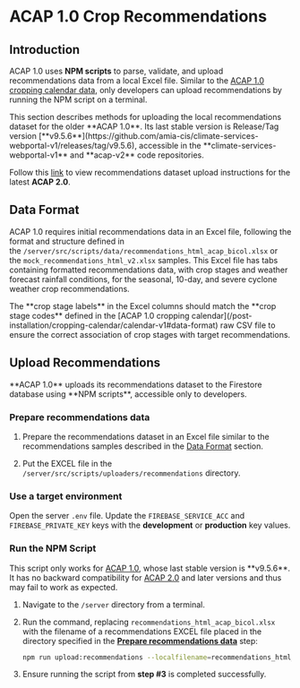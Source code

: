 
# ACAP 1.0 Crop Recommendations

## Introduction

ACAP 1.0 uses **NPM scripts** to parse, validate, and upload recommendations data from a local Excel file. Similar to the [ACAP 1.0 cropping calendar data](/post-installation/cropping-calendar/calendar-v1), only developers can upload recommendations by running the NPM script on a terminal.

<Callout type="warning">
This section describes methods for uploading the local recommendations dataset for the older **ACAP 1.0**. Its last stable version is Release/Tag version [**v9.5.6**](https://github.com/amia-cis/climate-services-webportal-v1/releases/tag/v9.5.6), accessible in the **climate-services-webportal-v1** and **acap-v2** code repositories.

Follow this [link](/post-installation/recommendations/recommendations-v2) to view recommendations dataset upload instructions for the latest **ACAP 2.0**.
</Callout>

## Data Format

ACAP 1.0 requires initial recommendations data in an Excel file, following the format and structure defined in the `/server/src/scripts/data/recommendations_html_acap_bicol.xlsx` or the `mock_recommendations_html_v2.xlsx` samples. This Excel file has tabs containing formatted recommendations data, with crop stages and weather forecast rainfall conditions, for the seasonal, 10-day, and severe cyclone weather crop recommendations.

<FileTree>
  <FileTree.Folder name="server" defaultOpen>
    <FileTree.Folder name="src" defaultOpen>
      <FileTree.Folder name="scripts" defaultOpen>
        <FileTree.Folder name="data" defaultOpen>
          <FileTree.File name="recommendations_html_acap_bicol.xlsx" />
          <FileTree.File name="mock_recommendations_html_v2.xlsx" />
        </FileTree.Folder>
      </FileTree.Folder>
    </FileTree.Folder>
  </FileTree.Folder>
</FileTree>

<Callout type="warning">
The **crop stage labels** in the Excel columns should match the **crop stage codes** defined in the [ACAP 1.0 cropping calendar](/post-installation/cropping-calendar/calendar-v1#data-format) raw CSV file to ensure the correct association of crop stages with target recommendations.
</Callout>

## Upload Recommendations

<Callout type="info" emoji="ℹ️">
**ACAP 1.0** uploads its recommendations dataset to the Firestore database using **NPM scripts**, accessible only to developers.
</Callout>

<Steps>

### Prepare recommendations data

1. Prepare the recommendations dataset in an Excel file similar to the recommendations samples described in the [Data Format](#data-format) section.

2. Put the EXCEL file in the `/server/src/scripts/uploaders/recommendations` directory.

<FileTree>
  <FileTree.Folder name="server" defaultOpen>
    <FileTree.Folder name="src" defaultOpen>
      <FileTree.Folder name="scripts" defaultOpen>
        <FileTree.Folder name="uploaders" defaultOpen>
          <FileTree.Folder name="recommendations" defaultOpen>
            <FileTree.File name="recommendations_html_acap_bicol.xlsx" />
          </FileTree.Folder>
        </FileTree.Folder>
      </FileTree.Folder>
    </FileTree.Folder>
  </FileTree.Folder>
</FileTree>

### Use a target environment

Open the server `.env` file. Update the `FIREBASE_SERVICE_ACC` and `FIREBASE_PRIVATE_KEY` keys with the **development** or **production** key values.

### Run the NPM Script

<Callout type="warning">
This script only works for <u>ACAP 1.0</u>, whose last stable version is **v9.5.6**. It has no backward compatibility for <u>ACAP 2.0</u> and later versions and thus may fail to work as expected.
</Callout>

1. Navigate to the `/server` directory from a terminal.

2. Run the command, replacing `recommendations_html_acap_bicol.xlsx` with the filename of a recommendations EXCEL file placed in the directory specified in the [**Prepare recommendations data**](#prepare-recommendations-data) step:
   ```bash copy
   npm run upload:recommendations --localfilename=recommendations_html_acap_bicol.xlsx
   ```

3. Ensure running the script from **step #3** is completed successfully.

</Steps>